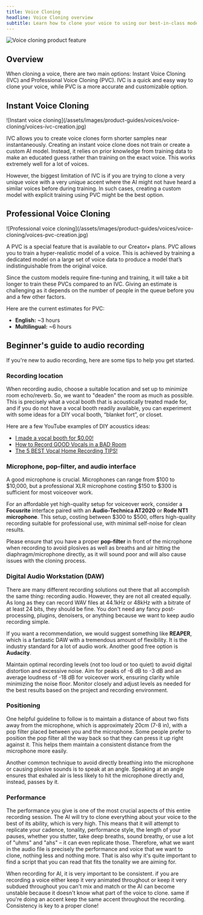 ```yaml
---
title: Voice Cloning
headline: Voice Cloning overview
subtitle: Learn how to clone your voice to using our best-in-class models.
---
```


<img
  src="/assets/images/product-guides/voices/voice-cloning/voice-cloning-product-feature.jpg"
  alt="Voice cloning product feature"
  className="w-full rounded-lg"
/>

## Overview

When cloning a voice, there are two main options: Instant Voice Cloning (IVC) and Professional Voice Cloning (PVC). IVC is a quick and easy way to clone your voice, while PVC is a more accurate and customizable option.

## Instant Voice Cloning

<Frame background="subtle">
  ![Instant voice
  cloning](/assets/images/product-guides/voices/voice-cloning/voices-ivc-creation.jpg)
</Frame>

IVC allows you to create voice clones form shorter samples near instantaneously. Creating an instant voice clone does not train or create a custom AI model. Instead, it relies on prior knowledge from training data to make an educated guess rather than training on the exact voice. This works extremely well for a lot of voices.

However, the biggest limitation of IVC is if you are trying to clone a very unique voice with a very unique accent where the AI might not have heard a similar voices before during training. In such cases, creating a custom model with explicit training using PVC might be the best option.

## Professional Voice Cloning

<Frame background="subtle">
  ![Professional voice
  cloning](/assets/images/product-guides/voices/voice-cloning/voices-pvc-creation.jpg)
</Frame>

A PVC is a special feature that is available to our Creator+ plans. PVC allows you to train a hyper-realistic model of a voice. This is achieved by training a dedicated model on a large set of voice data to produce a model that’s indistinguishable from the original voice.

Since the custom models require fine-tuning and training, it will take a bit longer to train these PVCs compared to an IVC. Giving an estimate is challenging as it depends on the number of people in the queue before you and a few other factors.

Here are the current estimates for PVC:

- **English:** ~3 hours
- **Multilingual:** ~6 hours

## Beginner's guide to audio recording

If you're new to audio recording, here are some tips to help you get started.

### Recording location

When recording audio, choose a suitable location and set up to minimize room echo/reverb.
So, we want to "deaden" the room as much as possible. This is precisely what a vocal booth that is acoustically treated made for, and if you do not have a vocal booth readily available, you can experiment with some ideas for a DIY vocal booth, “blanket fort”, or closet.

Here are a few YouTube examples of DIY acoustics ideas:

- [I made a vocal booth for $0.00!](https://www.youtube.com/watch?v=j4wJMDUuHSM)
- [How to Record GOOD Vocals in a BAD Room](https://www.youtube.com/watch?v=TsxdHtu-OpU)
- [The 5 BEST Vocal Home Recording TIPS!](https://www.youtube.com/watch?v=K96mw2QBz34)

### Microphone, pop-filter, and audio interface

A good microphone is crucial. Microphones can range from \$100 to \$10,000, but a professional XLR microphone costing \$150 to \$300 is sufficient for most voiceover work.

For an affordable yet high-quality setup for voiceover work, consider a **Focusrite** interface paired with an **Audio-Technica AT2020** or **Rode NT1 microphone**. This setup, costing between \$300 to \$500, offers high-quality recording suitable for professional use, with minimal self-noise for clean results.

Please ensure that you have a proper **pop-filter** in front of the microphone when recording to avoid plosives as well as breaths and air hitting the diaphragm/microphone directly, as it will sound poor and will also cause issues with the cloning process.

### Digital Audio Workstation (DAW)

There are many different recording solutions out there that all accomplish the same thing: recording audio. However, they are not all created equally. As long as they can record WAV files at 44.1kHz or 48kHz with a bitrate of at least 24 bits, they should be fine. You don't need any fancy post-processing, plugins, denoisers, or anything because we want to keep audio recording simple.

If you want a recommendation, we would suggest something like **REAPER**, which is a fantastic DAW with a tremendous amount of flexibility. It is the industry standard for a lot of audio work. Another good free option is **Audacity**.

Maintain optimal recording levels (not too loud or too quiet) to avoid digital distortion and excessive noise. Aim for peaks of -6 dB to -3 dB and an average loudness of -18 dB for voiceover work, ensuring clarity while minimizing the noise floor. Monitor closely and adjust levels as needed for the best results based on the project and recording environment.

### Positioning

One helpful guideline to follow is to maintain a distance of about two fists away from the microphone, which is approximately 20cm (7-8 in), with a pop filter placed between you and the microphone. Some people prefer to position the pop filter all the way back so that they can press it up right against it. This helps them maintain a consistent distance from the microphone more easily.

Another common technique to avoid directly breathing into the microphone or causing plosive sounds is to speak at an angle. Speaking at an angle ensures that exhaled air is less likely to hit the microphone directly and, instead, passes by it.

### Performance

The performance you give is one of the most crucial aspects of this entire recording session. The AI will try to clone everything about your voice to the best of its ability, which is very high. This means that it will attempt to replicate your cadence, tonality, performance style, the length of your pauses, whether you stutter, take deep breaths, sound breathy, or use a lot of "uhms" and "ahs" – it can even replicate those. Therefore, what we want in the audio file is precisely the performance and voice that we want to clone, nothing less and nothing more. That is also why it's quite important to find a script that you can read that fits the tonality we are aiming for.

When recording for AI, it is very important to be consistent. if you are recording a voice either keep it very animated throughout or keep it very subdued throughout you can't mix and match or the AI can become unstable because it doesn't know what part of the voice to clone. same if you're doing an accent keep the same accent throughout the recording. Consistency is key to a proper clone!
